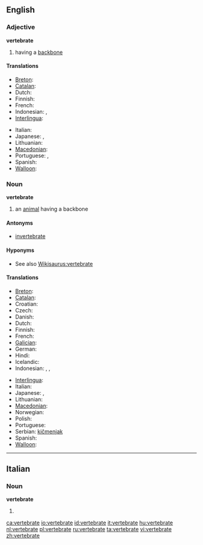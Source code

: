 ==English==

===Adjective===
'''vertebrate'''

# having a [[backbone]]

====Translations====
{{trans-top|having a backbone}}
* [[Breton]]: {{t|br|mellkeinek|xs=Breton}}
* [[Catalan]]: {{t|ca|vertebrat}}
* Dutch: {{t-|nl|gewerveld}}
* Finnish: {{t-|fi|selkärankainen}}
* French: {{t+|fr|vertébré}}
* Indonesian: {{t|id|bertulang belakang|xs=Indonesian}}, {{t-|id|vertebrata|xs=Indonesian}}
* [[Interlingua]]: {{t-|ia|vertebrate|xs=Interlingua}}
{{trans-mid}}
* Italian: {{t+|it|vertebrato}}
* Japanese: {{t|ja|脊椎|tr=sekitsui}}, {{t|ja|せきつい|tr=sekitsui}}
* Lithuanian: {{t|lt|stuburinis|m|xs=Lithuanian}}
* [[Macedonian]]: {{t|mk|’рбетнички|m|tr='rbétnički}}
* Portuguese: {{t+|pt|vertebrado|m}}, {{t-|pt|vertebrada|f}}
* Spanish: {{t+|es|vertebrado}}
* [[Walloon]]: {{t|wa|cronzoxhî|xs=Walloon}}
{{trans-bottom}}

===Noun===
'''vertebrate'''

# an [[animal]] having a backbone

====Antonyms====
* [[invertebrate]]

====Hyponyms====
* See also [[Wikisaurus:vertebrate]]

====Translations====
{{trans-top|an animal having a backbone}}
* [[Breton]]: {{t|br|mellkeineg|m|xs=Breton}}
* [[Catalan]]: {{t|ca|vertebrat}}
* Croatian: {{t-|hr|kralješnjak|m|alt=králješnjak}}
* Czech: {{t-|cs|obratlovec|m}}
* Danish: {{t-|da|hvirveldyr|n}}
* Dutch: {{t-|nl|gewervelde}}
* Finnish: {{t-|fi|selkärankainen}}
* French: {{t+|fr|vertébré|m}}
* [[Galician]]: {{t-|gl|vertebrado|m|xs=Galician}}
* German: {{t+|de|Wirbeltier|n}}
* Hindi: {{t|hi|कशेरुकी जीव|xs=Hindi}}
* Icelandic: {{t|is|hryggleysingjar}}
* Indonesian: {{t-|id|vertebrata|xs=Indonesian}}, {{t|id|hewan vertebrata|xs=Indonesian}}, {{t|id|hewan bertulang belakang|xs=Indonesian}}
{{trans-mid}}
* [[Interlingua]]: {{t-|ia|vertebrato|xs=Interlingua}}
* Italian: {{t+|it|vertebrato}}
* Japanese: {{t-|ja|脊椎動物|tr=sekitsui-dōbutsu}}, {{t|ja|せきついどうぶつ|tr=sekitsui-dōbutsu}}
* Lithuanian: {{t|lt|stuburinis|m|xs=Lithuanian}}
* [[Macedonian]]: {{t|mk|’рбетник|m|tr='rbetnik}}
* Norwegian: {{t|nn|virveldyr|xs=Norwegian Nynorsk}}
* Polish: {{t+|pl|kręgowiec|m}}
* Portuguese: {{t+|pt|vertebrado|m}}
* Serbian: [[kičmenjak]] {{m}}
* Spanish: {{t+|es|vertebrado}}
* [[Walloon]]: {{t|wa|cronzoxhî|xs=Walloon}}
{{trans-bottom}}

----

==Italian==

===Noun===
'''vertebrate''' {{f}}

# {{plural of|[[vertebrato]]|lang=Italian}}

[[ca:vertebrate]]
[[io:vertebrate]]
[[id:vertebrate]]
[[it:vertebrate]]
[[hu:vertebrate]]
[[nl:vertebrate]]
[[pl:vertebrate]]
[[ru:vertebrate]]
[[ta:vertebrate]]
[[vi:vertebrate]]
[[zh:vertebrate]]